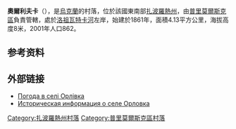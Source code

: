 {{coord|46|42|29|N|36|1|57|E|scale:100000|display=title}}

'''奧爾利夫卡'''（{{lang-uk|Орлівка}}），是[[烏克蘭|烏克蘭]]的村落，位於該國東南部[[扎波羅熱州|扎波羅熱州]]，由[[普里莫爾斯克區|普里莫爾斯克區]]負責管轄，處於[[洛祖瓦特卡河|洛祖瓦特卡河]]左岸，始建於1861年，面積4.13平方公里，海拔高度8米，2001年人口862。

==参考资料==
{{reflist}}

==外部链接==
* [http://weather.in.ua/ua/zaporozhskaja/19102 Погода в селі Орлівка] {{Wayback|url=http://weather.in.ua/ua/zaporozhskaja/19102 |date=20201129075810 }}
* [http://www.surnameindex.info/info/tavrida/berdyansk/orlovka/index.html Историческая информация о селе Орловка] {{Wayback|url=http://www.surnameindex.info/info/tavrida/berdyansk/orlovka/index.html |date=20210228174310 }} {{ref-ru}}

[[Category:扎波羅熱州村落|Category:扎波羅熱州村落]]
[[Category:普里莫爾斯克區村落|Category:普里莫爾斯克區村落]]


{{Zaporizhia-geo-stub}}